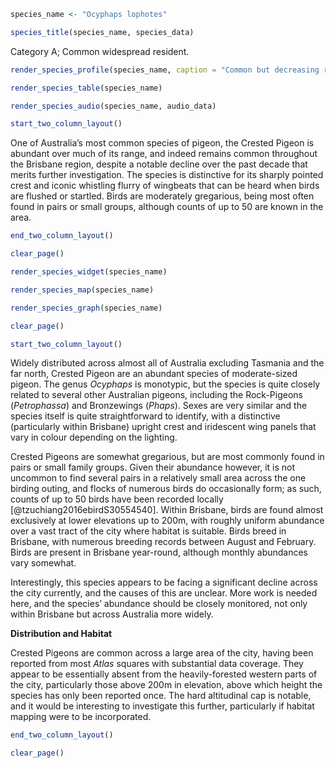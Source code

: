 ```r
species_name <- "Ocyphaps lophotes"
```

```r
species_title(species_name, species_data)
```

Category A; Common widespread resident.

```r
render_species_profile(species_name, caption = "Common but decreasing resident of widespread habitats. Reporting rate varies throughout the year slightly, but birds appear to be mostly sedentary. Not presently of major conservation concern, but decline should be monitored.")
```

```r
render_species_table(species_name)
```

```r
render_species_audio(species_name, audio_data)
```

```r
start_two_column_layout()
```

One of Australia's most common species of pigeon, the Crested Pigeon is abundant over much of its range, and indeed remains common throughout the Brisbane region, despite a notable decline over the past decade that merits further investigation. The species is distinctive for its sharply pointed crest and iconic whistling flurry of wingbeats that can be heard when birds are flushed or startled. Birds are moderately gregarious, being most often found in pairs or small groups, although counts of up to 50 are known in the area.

```r
end_two_column_layout()
```

```r
clear_page()
```

```r
render_species_widget(species_name)
```

```r
render_species_map(species_name)
```

```r
render_species_graph(species_name)
```

```r
clear_page()
```

```r
start_two_column_layout()
```

Widely distributed across almost all of Australia excluding Tasmania and the far north, Crested Pigeon are an abundant species of moderate-sized pigeon. The genus _Ocyphaps_ is monotypic, but the species is quite closely related to several other Australian pigeons, including the Rock-Pigeons (_Petrophassa_) and Bronzewings (_Phaps_). Sexes are very similar and the species itself is quite straightforward to identify, with a distinctive (particularly within Brisbane) upright crest and iridescent wing panels that vary in colour depending on the lighting.

Crested Pigeons are somewhat gregarious, but are most commonly found in pairs or small family groups. Given their abundance however, it is not uncommon to find several pairs in a relatively small area across the one birding outing, and flocks of numerous birds do occasionally form; as such, counts of up to 50 birds have been recorded locally [@tzuchiang2016ebirdS30554540]. Within Brisbane, birds are found almost exclusively at lower elevations up to 200m, with roughly uniform abundance over a vast tract of the city where habitat is suitable. Birds breed in Brisbane, with numerous breeding records between August and February. Birds are present in Brisbane year-round, although monthly abundances vary somewhat.

Interestingly, this species appears to be facing a significant decline across the city currently, and the causes of this are unclear. More work is needed here, and the species' abundance should be closely monitored, not only within Brisbane but across Australia more widely.

**Distribution and Habitat**

Crested Pigeons are common across a large area of the city, having been reported from most _Atlas_ squares with substantial data coverage. They appear to be essentially absent from the heavily-forested western parts of the city, particularly those above 200m in elevation, above which height the species has only been reported once. The hard altitudinal cap is notable, and it would be interesting to investigate this further, particularly if habitat mapping were to be incorporated. 

```r
end_two_column_layout()
```

```r
clear_page()
```
